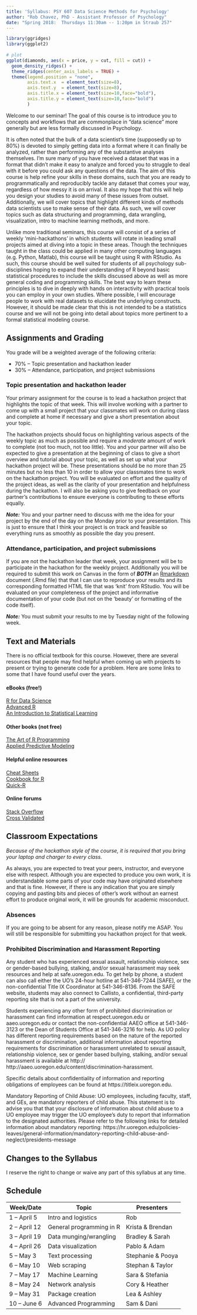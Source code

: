 ```yaml
---
title: 'Syllabus: PSY 607 Data Science Methods for Psychology'
author: "Rob Chavez, PhD - Assistant Professor of Psychology"
date: "Spring 2018:  Thursdays 11:30am -- 1:20pm in Straub 257"
---
```


```r
library(ggridges)
library(ggplot2)
 
# plot
ggplot(diamonds, aes(x = price, y = cut, fill = cut)) +
  geom_density_ridges() +
  theme_ridges(center_axis_labels = TRUE) + 
  theme(legend.position = "none",
        axis.text.x  = element_text(size=8),
        axis.text.y  = element_text(size=8),
        axis.title.x = element_text(size=10,face="bold"),
        axis.title.y = element_text(size=10,face="bold")
        )
```

Welcome to our seminar! The goal of this course is to introduce you to concepts and workflows that are commonplace in "data science" more generally but are less formally discussed in Psychology. 

It is often noted that the bulk of a data scientist's time (supposedly up to 80%) is devoted to simply getting data into a format where it can finally be analyzed, rather than performing any of the substantive analyses themselves. I'm sure many of you have received a dataset that was in a format that didn't make it easy to analyze and forced you to struggle to deal with it before you could ask any questions of the data. The aim of this course is help refine your skills in these domains, such that you are ready to programmatically and reproducibly tackle any dataset that comes your way, regardless of how messy it is on arrival. It also my hope that this will help you design your studies to avoid many of these issues from outset. Additionally, we will cover topics that highlight different kinds of methods data scientists use to make sense of their data. As such, we will cover topics such as data structuring and programming, data wrangling, visualization, intro to machine learning methods, and more. 

Unlike more traditional seminars, this course will consist of a series of weekly 'mini-hackathons' in which students will rotate in leading small projects aimed at diving into a topic in these areas. Though the techniques taught in the class could be applied in many other computing languages (e.g. Python, Matlab), this course will be taught using R with RStudio. As such, this course should be well suited for students of all psychology sub-disciplines hoping to expand their understanding of R beyond basic statistical procedures to include the skills discussed above as well as more general coding and programming skills. The best way to learn these principles is to dive in deeply with hands on interactivity with practical tools you can employ in your own studies. Where possible, I will encourage people to work with real datasets to elucidate the underlying constructs. However, it should be made clear that this is not intended to be a statistics course and we will not be going into detail about topics more pertinent to a formal statistical modeling course.

## Assignments and Grading
You grade will be a weighted average of the following criteria:

* 70% -- Topic presentation and hackathon leader
* 30% -- Attendance, participation, and project submissions


### Topic presentation and hackathon leader
Your primary assignment for the course is to lead a hackathon project that highlights the topic of that week. This will involve working with a partner to come up with a small project that your classmates will work on during class and complete at home if necessary and give a short presentation about your topic. 

The hackathon projects should focus on highlighting various aspects of the weekly topic as much as possible and require a *moderate* amount of work to complete (not too much, not too little). You and your partner will also be expected to give a presentation at the beginning of class to give a short overview and tutorial about your topic, as well as set up what your hackathon project will be. These presentations should be no more than 25 minutes but no less than 10 in order to allow your classmates time to work on the hackathon project. You will be evaluated on effort and the quality of the project ideas, as well as the clarity of your presentation and helpfulness during the hackathon. I will also be asking you to give feedback on your partner's contributions to ensure everyone is contributing to these efforts equally. 

***Note:*** You and your partner need to discuss with me the idea for your project by the end of the day on the Monday prior to your presentation. This is just to ensure that I think your project is on track and feasible so everything runs as smoothly as possible the day you present. 


### Attendance, participation, and project submissions
If you are not the hackathon leader that week, your assignment will be to participate in the hackathon for the weekly project. Additionally you will be required to submit this work on Canvas in the form of ***BOTH*** an [Rmarkdown](https://rmarkdown.rstudio.com/) document (.Rmd file) that that I can use to reproduce your results and its corresponding formatted HTML file that was 'knit' from RStudio. You will be evaluated on your completeness of the project and informative documentation of your code (but not on the 'beauty' or formatting of the code itself).

***Note:*** You must submit your results to me by Tuesday night of the following week.  


## Text and Materials
There is no official textbook for this course. However, there are several resources that people may find helpful when coming up with projects to present or trying to generate code for a problem. Here are some links to some that I have found useful over the years.

#### eBooks (free!)
[R for Data Science](http://r4ds.had.co.nz) \
[Advanced R](http://adv-r.had.co.nz) \
[An Introduction to Statistical Learning](http://www-bcf.usc.edu/~gareth/ISL) 

#### Other books (not free)
[The Art of R Programming](https://www.amazon.com/Art-Programming-Statistical-Software-Design/dp/1593273843) \
[Applied Predictive Modeling](http://appliedpredictivemodeling.com) 

#### Helpful online resources
[Cheat Sheets](https://www.rstudio.com/resources/cheatsheets) \
[Cookbook for R](http://www.cookbook-r.com) \
[Quick-R](https://www.statmethods.net) 

#### Online forums
[Stack Overflow](https://stackoverflow.com) \
[Cross Validated](https://stats.stackexchange.com)



## Classroom Expectations
*Because of the hackathon style of the course, it is required that you bring your laptop and charger to every class.* 

As always, you are expected to treat your peers, instructor, and everyone else with respect. Although you are expected to produce you own work, it is understandable some parts of your code may have originated elsewhere and that is fine. However, if there is any indication that you are simply copying and pasting bits and pieces of other's work without an earnest effort to produce original work, it will be grounds for academic misconduct. 


### Absences
If you are going to be absent for any reason, please notify me ASAP. You will still be responsible for submitting you hackathon project for that week.


### Prohibited Discrimination and Harassment Reporting
Any student who has experienced sexual assault, relationship violence, sex or gender-based bullying, stalking, and/or sexual harassment may seek resources and help at safe.uoregon.edu.  To get help by phone, a student can also call either the UO’s 24-hour hotline at 541-346-7244 [SAFE], or the non-confidential Title IX Coordinator at 541-346-8136. From the SAFE website, students may also connect to Callisto, a confidential, third-party reporting site that is not a part of the university.

Students experiencing any other form of prohibited discrimination or harassment can find information at respect.uoregon.edu or aaeo.uoregon.edu or contact the non-confidential AAEO office at 541-346-3123 or the Dean of Students Office at 541-346-3216 for help. As UO policy has different reporting requirements based on the nature of the reported harassment or discrimination, additional information about reporting requirements for discrimination or harassment unrelated to sexual assault, relationship violence, sex or gender based bullying, stalking, and/or sexual harassment is available at http:// http://aaeo.uoregon.edu/content/discrimination-harassment.

Specific details about confidentiality of information and reporting obligations of employees can be found at https://titleix.uoregon.edu. 

Mandatory Reporting of Child Abuse: UO employees, including faculty, staff, and GEs, are mandatory reporters of child abuse. This statement is to advise you that that your disclosure of information about child abuse to a UO employee may trigger the UO employee’s duty to report that information to the designated authorities. Please refer to the following links for detailed information about mandatory reporting: https://hr.uoregon.edu/policies-leaves/general-information/mandatory-reporting-child-abuse-and-neglect/presidents-message

## Changes to the Syllabus
I reserve the right to change or waive any part of this syllabus at any time.

## Schedule 

| Week/Date     | Topic                    | Presenters         |
| ------------- | ------------------------ | ------------------ |
| 1 -- April 5  | Intro and logistics      |  Rob               |
| 2 -- April 12 | General programming in R |  Krista & Brendan  |
| 3 -- April 19 | Data munging/wrangling   |  Bradley & Sarah   |
| 4 -- April 26 | Data visualization       |  Pablo & Adam      |
| 5 -- May 3    | Text processing          |  Stephanie & Pooya |
| 6 -- May 10   | Web scraping             |  Stephan & Taylor  |
| 7 -- May 17   | Machine Learning         |  Sara & Stefania   |
| 8 -- May 24   | Network analysis         |  Cory & Heather    |
| 9 -- May 31   | Package creation         |  Lea & Ashley      |
| 10 -- June 6  | Advanced Programming     |  Sam & Dani        |



